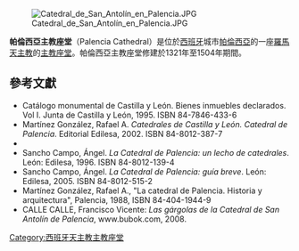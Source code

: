 [[Image:Catedral_de_San_Antolín_en_Palencia.JPG|thumb]]

'''帕倫西亞主教座堂'''（Palencia Cathedral）是位於[[西班牙|西班牙]]城市[[帕倫西亞|帕倫西亞]]的一座[[羅馬天主教|羅馬天主教]]的[[主教座堂|主教座堂]]。帕倫西亞主教座堂修建於1321年至1504年期間。
== 參考文獻 ==
* Catálogo monumental de Castilla y León. Bienes inmuebles declarados. Vol I. Junta de Castilla y León, 1995. ISBN 84-7846-433-6
* Martínez González, Rafael A. ''Catedrales de Castilla y León. Catedral de Palencia''. Editorial Edilesa, 2002. ISBN 84-8012-387-7
* {{cite book | last=Navascués Palacio | first=Pedro | authorlink=Pedro Navascués | first2=Carlos | last2=Sarthou Carreres | authorlink2=Carlos Sarthou Carreres | year=1997 | title=Catedrales de España | location=Madrid | publisher=[[Espasa_Calpe|Espasa Calpe]] | isbn=84-239-7645-9 | oclc= 249825366}}
* Sancho Campo, Ángel. ''La Catedral de Palencia: un lecho de catedrales''. León: Edilesa, 1996. ISBN 84-8012-139-4
* Sancho Campo, Ángel. ''La Catedral de Palencia: guía breve''. León: Edilesa, 2005. ISBN 84-8012-515-2
* Martínez González, Rafael A., "La catedral de Palencia. Historia y arquitectura", Palencia, 1988,    ISBN 84-404-1944-9
*CALLE CALLE, Francisco Vicente: ''Las gárgolas de la Catedral de San Antolín de Palencia'', www.bubok.com, 2008.
[[Category:西班牙天主教主教座堂|Category:西班牙天主教主教座堂]]